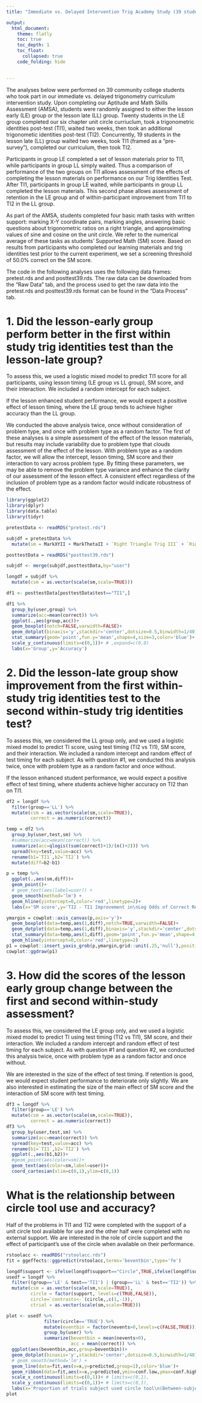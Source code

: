 ```yaml
---
title: "Immediate vs. Delayed Intervention Trig Academy Study (39 students)"

output: 
  html_document:
    theme: flatly
    toc: true
    toc_depth: 1
    toc_float:
      collapsed: true
    code_folding: hide
    

---
```

The analyses below were performed on 39 community college students who took part in our immediate vs. delayed trigonometry curriculum intervention study. Upon completing our Aptitude and Math Skills Assessment (AMSA), students were randomly assigned to either the lesson early (LE) group or the lesson late (LL) group. Twenty students in the LE group completed our six chapter unit circle curriuclum, took a trigonometric identities post-test (TI1), waited two weeks, then took an additional trigonometic identities post-test (TI2). Concurrently, 19 students in the lesson late (LL) group waited two weeks, took TI1 (framed as a "pre-survey"), completed our curriculum, then took TI2. 

Participants in group LE completed a set of lesson materials prior to TI1, while participants in group LL simply waited. Thus a comparison of performance of the two groups on TI1 allows assessment of the effects of completing the lesson materials on performance on our Trig Identities Test. After TI1, participants in group LE waited, while participants in group LL completed the lesson materials. This second phase allows assessment of retention in the LE group and of within-participant improvement from TI1 to TI2 in the LL group.

As part of the AMSA, students completed four basic math tasks with written support: marking X-Y coordinate pairs, marking angles, answering basic questions about trigonometric ratios on a right triangle, and approximating values of sine and cosine on the unit circle. We refer to the numerical average of these tasks as students' Supported Math (SM) score. Based on results from participants who completed our learning materials and trig identities test prior to the current experiment, we set a screening threshold of 50.0% correct on the SM score.

The code in the following analyses uses the following data frames: pretest.rds and and posttest39.rds. The raw data can be downloaded from the "Raw Data" tab, and the process used to get the raw data into the pretest.rds and posttest39.rds format can be found in the "Data Process" tab. 

# 1. Did the lesson-early group perform better in the first within study trig identities test than the lesson-late group?

To assess this, we used a logistic mixed model to predict TI1 score for all participants, using lesson timing (LE group vs LL group), SM score, and their interaction. We included a random intercept for each subject.

If the lesson enhanced student performance, we would expect a positive effect of lesson timing, where the LE group tends to achieve higher accuracy than the LL group. 

We conducted the above analysis twice, once without consideration of problem type, and once with problem type as a random factor. The first of these analyses is a simple assessment of the effect of the lesson materials, but results may include variability due to problem type that clouds assessment of the effect of the lesson. With problem type as a random factor, we will allow the intercept, lesson timing, SM score and their interaction to vary across problem type. By fitting these parameters, we may be able to remove the problem type variance and enhance the clarity of our assessment of the lesson effect. A consistent effect regardless of the inclusion of problem type as a random factor would indicate robustness of the effect.

```r
library(ggplot2)
library(dplyr)
library(data.table)
library(tidyr)

pretestData <- readRDS("pretest.rds")

subjdf = pretestData %>%
  mutate(sm = MarkXYII + MarkThetaII + `Right Triangle Trig III` + `Right Triangle Trig V`)

posttestData = readRDS("posttest39.rds")

subjdf <- merge(subjdf,posttestData,by="user")

longdf = subjdf %>%
  mutate(csm = as.vector(scale(sm,scale=TRUE)))
```


```r
df1 <- posttestData[posttestData$test=="TI1",]

df1 %>%
  group_by(user,group) %>%
  summarize(acc=mean(correct)) %>%
  ggplot(.,aes(group,acc))+
  geom_boxplot(notch=FALSE,varwidth=FALSE)+
  geom_dotplot(binaxis='y',stackdir='center',dotsize=0.5,binwidth=1/40)+
  stat_summary(geom='point',fun.y='mean',shape=4,size=3,color='blue')+
  scale_y_continuous(limits=c(0,1))+ # ,expand=c(0,0)
  labs(x='Group',y='Accuracy')
```

# 2.	Did the lesson-late group show improvement from the first within-study trig identities test to the second within-study trig identities test?

To assess this, we considered the LL group only, and we used a logistic mixed model to predict TI score, using test timing (TI2 vs TI1), SM score, and their interaction. We included a random intercept and random effect of test timing for each subject. As with question #1, we conducted this analysis twice, once with problem type as a random factor and once without.

If the lesson enhanced student performance, we would expect a positive effect of test timing, where students achieve higher accuracy on TI2 than on TI1.

```r
df2 = longdf %>%
  filter(group=='LL') %>%
  mutate(csm = as.vector(scale(sm,scale=TRUE)),
         correct = as.numeric(correct))
```

```r
temp = df2 %>%
  group_by(user,test,sm) %>%
  #summarize(acc=mean(correct)) %>%
  summarize(acc=qlogis((sum(correct)+1)/(n()+2))) %>%
  spread(key=test,value=acc) %>%
  rename(b1=`TI1`,b2=`TI2`) %>%
  mutate(diff=b2-b1)

p = temp %>%
  ggplot(.,aes(sm,diff))+
  geom_point()+
  # geom_text(aes(label=user)) + 
  geom_smooth(method='lm') +
  geom_hline(yintercept=0,color='red',linetype=2)+
  labs(x='SM score',y='TI2 - TI1 Improvement in\nLog Odds of Correct Response',title='Within LL Group')

ymargin = cowplot::axis_canvas(p,axis='y')+
  geom_boxplot(data=temp,aes(1,diff),notch=TRUE,varwidth=FALSE)+
  geom_dotplot(data=temp,aes(1,diff),binaxis='y',stackdir='center',dotsize=1.25,binwidth=1/16)+ # ,dotsize=0.5,binwidth=1/40
  stat_summary(data=temp,aes(1,diff),geom='point',fun.y='mean',shape=4,size=3,color='blue')+ # ,size=3
  geom_hline(yintercept=0,color='red',linetype=2)
p1 = cowplot::insert_yaxis_grob(p,ymargin,grid::unit(.25,'null'),position='right')
cowplot::ggdraw(p1)

```

# 3. How did the scores of the lesson early group change between the first and second within-study assessment?

To assess this, we considered the LE group only, and we used a logistic mixed model to predict TI using test timing (TI2 vs TI1), SM score, and their interaction. We included a random intercept and random effect of test timing for each subject. As with question #1 and question #2, we conducted this analysis twice, once with problem type as a random factor and once without.

We are interested in the size of the effect of test timing. If retention is good, we would expect student performance to deteriorate only slightly.  We are also interested in estimating the size of the main effect of SM score and the interaction of SM score with test timing.

```r
df3 = longdf %>%
  filter(group=='LE') %>%
  mutate(csm = as.vector(scale(sm,scale=TRUE)),
         correct = as.numeric(correct))
df3 %>%
  group_by(user,test,sm) %>%
  summarize(acc=mean(correct)) %>%
  spread(key=test,value=acc) %>%
  rename(b1=`TI1`,b2=`TI2`) %>%
  ggplot(.,aes(b1,b2))+
  #geom_point(aes(color=sm))+
  geom_text(aes(color=sm,label=user))+
  coord_cartesian(xlim=c(0,1),ylim=c(0,1))
```

# What is the relationship between circle tool use and accuracy?

Half of the problems in TI1 and TI2 were completed with the support of a unit circle tool available for use and the other half were completed with no external support. We are interested in the role of circle support and the effect of participant’s use of the circle when available on their performance. 


```r

rstoolacc <- readRDS("rstoolacc.rds")
fit = ggeffects::ggpredict(rstoolacc,terms='beventbin',type='fe')

longdf$support <- ifelse(longdf$support=="Circle",TRUE,ifelse(longdf$support=="NoCircle",FALSE,longdf$support)) 
usedf = longdf %>%
  filter((group=='LE' & test=='TI1') | (group=='LL' & test=='TI2')) %>%
  mutate(csm = as.vector(scale(sm,scale=TRUE)),
         circle = factor(support, levels=c(TRUE,FALSE)),
         circle=`contrasts<-`(circle,,c(1,-1)),
         ctrial = as.vector(scale(sm,scale=TRUE)))

plot <- usedf %>%
              filter(circle=='TRUE') %>%
              mutate(eventbin = factor(nevents>0,levels=c(FALSE,TRUE)))%>%
              group_by(user) %>%
              summarize(beventbin = mean(nevents>0),
                        acc = mean(correct)) %>%
  ggplot(aes(beventbin,acc,group=beventbin))+
  geom_dotplot(binaxis='y',stackdir='center',dotsize=0.5,binwidth=1/40)+
  # geom_smooth(method='lm') +
  geom_line(data=fit,aes(x=x,y=predicted,group=1),color='blue')+
  geom_ribbon(data=fit,aes(x=x,y=predicted,ymin=conf.low,ymax=conf.high,group=1),alpha=0.12,linetype=0)+
  scale_x_continuous(limits=c(0,1))+ # limits=c(0,1),
  scale_y_continuous(limits=c(0,1))+ # limits=c(0,1),
  labs(x='Proportion of trials subject used circle tool\n(Between-subject circle tool use)',y='Accuracy')
plot
```
